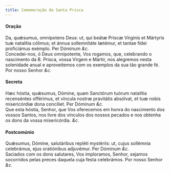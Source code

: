 ```yaml
---
title: Comemoração de Santa Prisca
---
```



<h4 class="text-center">Oração</h4>
<div class="container-fluid">
<div class="row">
<div class="col-6 dropcaps text-justify">
Da, quǽsumus, omnípotens Deus: ut, qui beátæ Priscæ Vírginis et Mártyris tuæ natalítia cólimus; et ánnua sollemnitáte lætémur, et tantae fídei proficiámus exémplo. Per Dóminum <em>&c.</em>
</div>
<div class="col-6 dropcaps text-justify">
Concedei-nos, ó Deus omnipotente, Vos rogamos, que, celebrando o nascimento da B. Prisca, vossa Virgem e Mártir, nos alegremos nesta solenidade anual e aproveitemos com os exemplos da sua tão grande fé. Por nosso Senhor <em>&c.</em>
</div>
</div>
</div>

<h4 class="text-center">Secreta</h4>
<div class="container-fluid">
<div class="row">
<div class="col-6 dropcaps text-justify">
Hæc hóstia, quǽsumus, Dómine, quam Sanctórum tuórum natalítia recenséntes offérimus, et víncula nostræ pravitátis absólvat, et tuæ nobis misericórdiæ dona concíliet. Per Dóminum <em>&c.</em>
</div>
<div class="col-6 dropcaps text-justify">
Que esta hóstia, Senhor, que Vos oferecemos em honra do nascimento dos vossos Santos, nos livre dos vínculos dos nossos pecados e nos obtenha os dons da vossa misericórdia. <em>&c.</em>
</div>
</div>
</div>

<h4 class="text-center">Postcomúnio</h4>
<div class="container-fluid">
<div class="row">
<div class="col-6 dropcaps text-justify">
Quǽsumus, Dómine, salutáribus repléti mystériis: ut, cujus sollémnia celebrámus, ejus oratiónibus adjuvémur. Per Dóminum <em>&c.</em>
</div>
<div class="col-6 dropcaps text-justify">
Saciados com os dons salutares, Vos imploramos, Senhor, sejamos socorridos pelas preces daquela cuja festa celebrámos. Por nosso Senhor <em>&c.</em>
</div>
</div>
</div>
